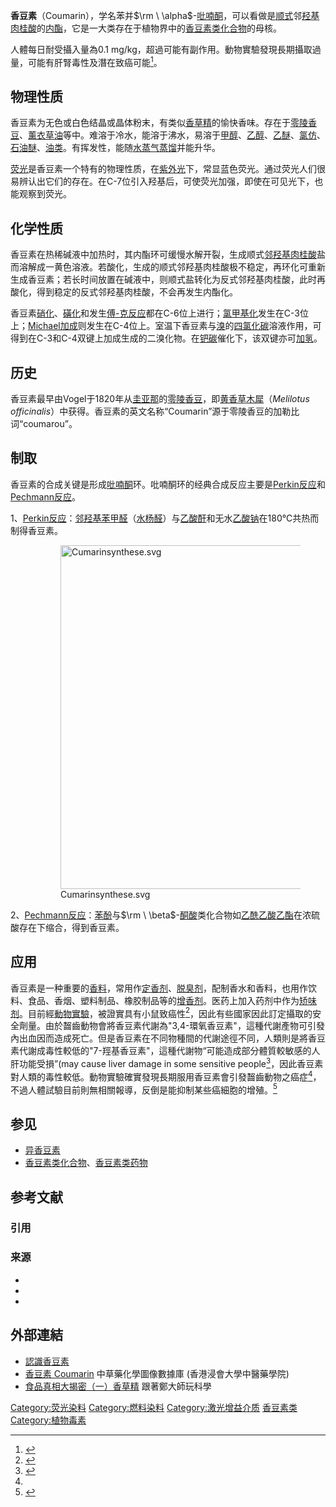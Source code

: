 {{ctm}}
{{Dablink|本文介绍的是香豆素类物质的母体，关于香豆素衍生物的性质，请参见'''[[香豆素类化合物|香豆素类化合物]]'''和'''[[香豆素类药物|香豆素类药物]]'''。}}

{{Chembox
| NameEn = Coumarin
| ImageFile1=Coumarin acsv.svg
| ImageFile2=Coumarin.png
| ImageFile3=Coumarin_spacefill.png
| IUPACName=2''H''-chromen-2-one
| OtherNames=香豆精；氧杂萘邻酮
| Section1= {{Chembox Identifiers
| CASNo = 91-64-5
| CASNo_Ref = {{cascite|correct|CAS}}
|  PubChem = 323
|  SMILES = C1=CC=C2C(=C1)C=CC(=O)O2
  |  UNII_Ref  = {{fdacite|correct|FDA}}|  UNII  =  A4VZ22K1WT
|  KEGG_Ref  = {{keggcite|correct|kegg}}|  KEGG  =  D07751
|  InChI  =  1/C9H6O2/c10-9-6-5-7-3-1-2-4-8(7)11-9/h1-6H
|  InChIKey  =  ZYGHJZDHTFUPRJ-UHFFFAOYAC
|  ChEMBL_Ref  = {{ebicite|correct|EBI}}|  ChEMBL  =  6466
|  StdInChI_Ref  = {{stdinchicite|correct|chemspider}}|  StdInChI  =  1S/C9H6O2/c10-9-6-5-7-3-1-2-4-8(7)11-9/h1-6H
|  StdInChIKey_Ref  = {{stdinchicite|correct|chemspider}}|  StdInChIKey  =  ZYGHJZDHTFUPRJ-UHFFFAOYSA-N
|  ChEBI_Ref  = {{ebicite|correct|EBI}}|  ChEBI  =  28794
|  DrugBank_Ref  = {{drugbankcite|correct|drugbank}}|  DrugBank  =  DB04665
|  ChemSpiderID_Ref  = {{chemspidercite|correct|chemspider}}|  ChemSpiderID  =  13848793
|  EINECS  =  202-086-7
|  RTECS  =  GN4200000
  
}}
| Section2= {{Chembox Properties
| Formula=C<sub>9</sub>H<sub>6</sub>O<sub>2</sub>
| MolarMass=146.143
| Appearance=
| Density=0.935 g/cm³ (20 °C)
| MeltingPt=68−71 °C
| BoilingPt=298−302 °C
| VaporPressure = 1.3 hPa (106 °C)
| Solubility=1.7 g/L (20 °C)
  }}
| Section3= {{Chembox Hazards
| MainHazards=
| EUHazardSymbol = {{Chembox EUHazardSymbol|Xn}}
| RPhrases = {{R22}}
| LD50 = 293 mg/kg (大鼠经口)
| FlashPt=
| Autoignition=
  }}
}}

'''香豆素'''（Coumarin），学名苯并<math>\rm \ \alpha</math>-[[吡喃酮|吡喃酮]]，可以看做是[[顺反异构|顺式]]邻[[羟基|羟基]][[肉桂酸|肉桂酸]]的[[内酯|内酯]]，它是一大类存在于植物界中的[[香豆素类化合物|香豆素类化合物]]的母核。

人體每日耐受攝入量為0.1 mg/kg，超過可能有副作用。動物實驗發現長期攝取過量，可能有肝腎毒性及潛在致癌可能<ref>{{cite web|title=肉桂的五種功效及副作用|url=https://formulawave.com/cinnamon-benefits-side-effects/|author=Oliver Sun|publisher=[[營養新知|營養新知]]|accessdate=2016年12月15日|language=zh|archive-date=2016年12月21日|archive-url=https://web.archive.org/web/20161221032540/http://formulawave.com/cinnamon-benefits-side-effects/|dead-url=no}}</ref>。

== 物理性质 ==

香豆素为无色或白色结晶或晶体粉末，有类似[[香草精|香草精]]的愉快香味。存在于[[零陵香豆|零陵香豆]]、[[薰衣草油|薰衣草油]]等中。难溶于冷水，能溶于沸水，易溶于[[甲醇|甲醇]]、[[乙醇|乙醇]]、[[乙醚|乙醚]]、[[氯仿|氯仿]]、[[石油醚|石油醚]]、[[油类|油类]]。有挥发性，能随[[水蒸气蒸馏|水蒸气蒸馏]]并能升华。

[[荧光|荧光]]是香豆素一个特有的物理性质，在[[紫外光|紫外光]]下，常显蓝色荧光。通过荧光人们很易辨认出它们的存在。在C-7位引入羟基后，可使荧光加强，即使在可见光下，也能观察到荧光。

== 化学性质 ==

香豆素在热稀碱液中加热时，其内酯环可缓慢水解开裂，生成顺式[[邻羟基肉桂酸|邻羟基肉桂酸]]盐而溶解成一黄色溶液。若酸化，生成的顺式邻羟基肉桂酸极不稳定，再环化可重新生成香豆素；若长时间放置在碱液中，则顺式盐转化为反式邻羟基肉桂酸，此时再酸化，得到稳定的反式邻羟基肉桂酸，不会再发生内酯化。

香豆素[[硝化|硝化]]、[[磺化|磺化]]和发生[[傅-克反应|傅-克反应]]都在C-6位上进行；[[氯甲基化|氯甲基化]]发生在C-3位上；[[Michael加成|Michael加成]]则发生在C-4位上。室温下香豆素与[[溴|溴]]的[[四氯化碳|四氯化碳]]溶液作用，可得到在C-3和C-4双键上加成生成的二溴化物。在[[钯碳|钯碳]]催化下，该双键亦可[[加氢|加氢]]。

== 历史 ==

香豆素最早由Vogel于1820年从[[圭亚那|圭亚那]]的[[零陵香豆|零陵香豆]]，即[[黄香草木犀|黄香草木犀]]（''Melilotus officinalis''）中获得。香豆素的英文名称“Coumarin”源于零陵香豆的加勒比词“coumarou”。

== 制取 ==

香豆素的合成关键是形成[[吡喃酮|吡喃酮]]环。吡喃酮环的经典合成反应主要是[[Perkin反应|Perkin反应]]和[[Pechmann反应|Pechmann反应]]。

1、[[Perkin反应|Perkin反应]]：[[邻羟基苯甲醛|邻羟基苯甲醛]]（[[水杨醛|水杨醛]]）与[[乙酸酐|乙酸酐]]和无水[[乙酸钠|乙酸钠]]在180℃共热而制得香豆素。

: [[File:Cumarinsynthese.svg|550px]]

2、[[Pechmann反应|Pechmann反应]]：[[苯酚|苯酚]]与<math>\rm \ \beta</math>-[[酮酸|酮酸]]类化合物如[[乙酰乙酸乙酯|乙酰乙酸乙酯]]在浓硫酸存在下缩合，得到香豆素。

== 应用 ==

香豆素是一种重要的[[香料|香料]]，常用作[[定香剂|定香剂]]、[[脱臭剂|脱臭剂]]，配制香水和香料，也用作饮料、食品、香烟、塑料制品、橡胶制品等的[[增香剂|增香剂]]。医药上加入药剂中作为[[矫味剂|矫味剂]]。目前經[[動物實驗|動物實驗]]，被證實具有小鼠致癌性<ref name=":0">{{Cite journal|title=Comparative metabolism and kinetics of coumarin in mice and rats.|url=http://www.ncbi.nlm.nih.gov/pubmed/12480300}}</ref>，因此有些國家因此訂定攝取的安全劑量。由於齧齒動物會將香豆素代謝為"3,4-環氧香豆素"，這種代謝產物可引發內出血因而造成死亡。但是香豆素在不同物種間的代謝途徑不同，人類則是將香豆素代謝成毒性較低的"7-羥基香豆素"，這種代謝物“可能造成部分體質較敏感的人肝功能受損”(may cause liver damage in some sensitive people<ref>{{Cite web|url=http://www.medicalnewstoday.com/articles/260430.php|title=Coumarin In Cinnamon Causes Liver Damage In Some People|accessdate=2016-05-24|work=Medical News Today}}</ref>，因此香豆素對人類的毒性較低。動物實驗確實發現長期服用香豆素會引發齧齒動物之癌症<ref name=":0" />，不過人體試驗目前則無相關報導，反倒是能抑制某些癌細胞的增殖。<ref>{{Cite web|url=http://science.naturalnews.com/2007/597640_Coumarin_induces_cell_cycle_arrest_and_apoptosis_in_human_cervical.html|title=Coumarin induces cell cycle arrest and apoptosis in human cervical cancer HeLa cells through a mitochondria- and caspase-3 dependent mechanism and NF-kappaB down-regulation.|accessdate=2016-05-24|year=2007|work=In vivo (Athens, Greece)}}</ref>

== 参见 ==

* [[异香豆素|异香豆素]]
* [[香豆素类化合物|香豆素类化合物]]、[[香豆素类药物|香豆素类药物]]

== 参考文献 ==
=== 引用 ===
{{Reflist|30em}}

=== 来源 ===
{{refbegin}}
* {{cite book |pages=589–610|title=《天然产物化学》（第二版）|editors = 徐仁生 主编，叶阳、赵维民 副主编 |publisher=科学出版社|location=北京|isbn=7-03-012518-5|date=2004年9月 }}
* {{cite book |authors=陈敏为、甘礼骓|title=《有机杂环化合物》（第一版）|location=北京|publisher=高等教育出版社|pages=91–94|isbn=7-04-001122-0|date=1990年6月 }}
* {{cite book |pages=598–599|title=化学词典|author=顾翼东主编|publisher=上海辞书出版社|location=上海|year=2003|isbn=7-5326-1335-6 }}</div>
{{refend}}

== 外部連結 ==
* [http://www.doh.gov.tw/CHT2006/DM/DM2_p01.aspx?class_no=382&now_fod_list_no=11286&level_no=2&doc_no=76899 認識香豆素]{{dead link|date=2018年2月 |bot=InternetArchiveBot |fix-attempted=yes }}
* [http://libproject.hkbu.edu.hk/was40/detail?channelid=22253&lang=cht&searchword=code=P00058 香豆素 Coumarin] 中草藥化學圖像數據庫 (香港浸會大學中醫藥學院) {{zh}}{{en}}
* [http://www.masters.tw/40621/%E9%A3%9F%E5%93%81%E6%B7%BB%E5%8A%A0%E7%89%A91 食品真相大揭密（一）香草精] 跟著鄭大師玩科學

{{苯丙素类}}

{{Authority control}}

[[Category:荧光染料|Category:荧光染料]]
[[Category:燃料染料|Category:燃料染料]]
[[Category:激光增益介质|Category:激光增益介质]]
[[Category:香豆素类|]]
[[Category:植物毒素|Category:植物毒素]]
